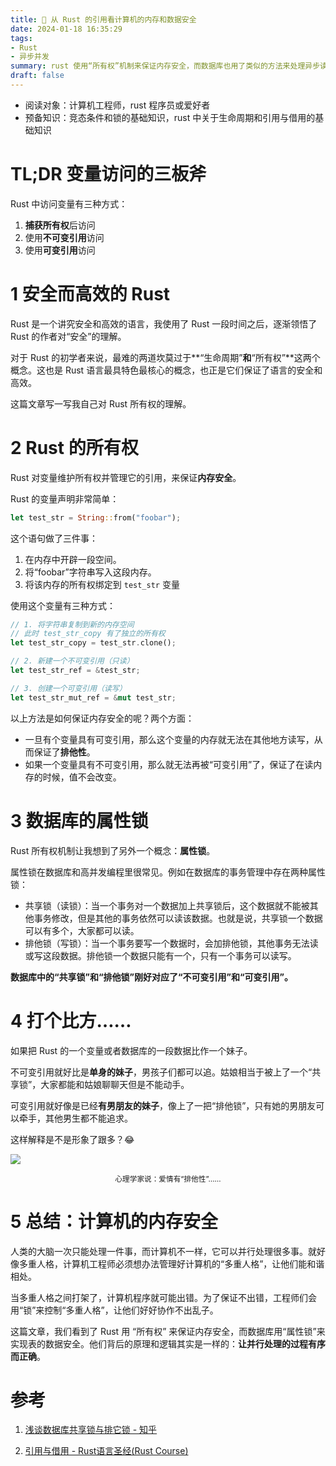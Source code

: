 ```yaml
---
title: 🦀 从 Rust 的引用看计算机的内存和数据安全
date: 2024-01-18 16:35:29
tags: 
- Rust
- 异步并发
summary: rust 使用“所有权”机制来保证内存安全，而数据库也用了类似的方法来处理异步读写数据的问题。这篇文章我们一起来看看两种方法有什么相似之处。
draft: false
---
```


- 阅读对象：计算机工程师，rust 程序员或爱好者
- 预备知识：竞态条件和锁的基础知识，rust 中关于生命周期和引用与借用的基础知识

# TL;DR 变量访问的三板斧

Rust 中访问变量有三种方式：

1. **捕获所有权**后访问
2. 使用**不可变引用**访问
3. 使用**可变引用**访问

# 1 安全而高效的 Rust

Rust 是一个讲究安全和高效的语言，我使用了 Rust 一段时间之后，逐渐领悟了 Rust 的作者对“安全”的理解。

对于 Rust 的初学者来说，最难的两道坎莫过于**“生命周期”**和**“所有权”**这两个概念。这也是 Rust 语言最具特色最核心的概念，也正是它们保证了语言的安全和高效。

这篇文章写一写我自己对 Rust 所有权的理解。

# 2 Rust 的所有权

Rust 对变量维护所有权并管理它的引用，来保证**内存安全**。

Rust 的变量声明非常简单：

```rust
let test_str = String::from("foobar");
```

这个语句做了三件事：

1. 在内存中开辟一段空间。
2. 将“foobar”字符串写入这段内存。
3. 将该内存的所有权绑定到 `test_str` 变量

使用这个变量有三种方式：

```rust
// 1. 将字符串复制到新的内存空间
// 此时 test_str_copy 有了独立的所有权
let test_str_copy = test_str.clone();

// 2. 新建一个不可变引用（只读）
let test_str_ref = &test_str;

// 3. 创建一个可变引用（读写）
let test_str_mut_ref = &mut test_str;
```

以上方法是如何保证内存安全的呢？两个方面：

- 一旦有个变量具有可变引用，那么这个变量的内存就无法在其他地方读写，从而保证了**排他性**。
- 如果一个变量具有不可变引用，那么就无法再被“可变引用”了，保证了在读内存的时候，值不会改变。

# 3 数据库的属性锁

Rust 所有权机制让我想到了另外一个概念：**属性锁**。

属性锁在数据库和高并发编程里很常见。例如在数据库的事务管理中存在两种属性锁：

- 共享锁（读锁）：当一个事务对一个数据加上共享锁后，这个数据就不能被其他事务修改，但是其他的事务依然可以读该数据。也就是说，共享锁一个数据可以有多个，大家都可以读。
- 排他锁（写锁）：当一个事务要写一个数据时，会加排他锁，其他事务无法读或写这段数据。排他锁一个数据只能有一个，只有一个事务可以读写。

**数据库中的“共享锁”和“排他锁”刚好对应了“不可变引用”和“可变引用”。**

# 4 打个比方……

如果把 Rust 的一个变量或者数据库的一段数据比作一个妹子。

不可变引用就好比是**单身的妹子**，男孩子们都可以追。姑娘相当于被上了一个“共享锁”，大家都能和姑娘聊聊天但是不能动手。

可变引用就好像是已经**有男朋友的妹子**，像上了一把“排他锁”，只有她的男朋友可以牵手，其他男生都不能追求。

这样解释是不是形象了跟多？😂

![](/static/blog/2024-01-18-rust-and-race-condition/2024-01-18-15-21-32.png)

<center>
  <small>心理学家说：爱情有“排他性”……</small>
</center>

# 5 总结：计算机的内存安全

人类的大脑一次只能处理一件事，而计算机不一样，它可以并行处理很多事。就好像多重人格，计算机工程师必须想办法管理好计算机的“多重人格”，让他们能和谐相处。

当多重人格之间打架了，计算机程序就可能出错。为了保证不出错，工程师们会用“锁”来控制“多重人格”，让他们好好协作不出乱子。

这篇文章，我们看到了 Rust 用 “所有权” 来保证内存安全，而数据库用“属性锁”来实现表的数据安全。他们背后的原理和逻辑其实是一样的：**让并行处理的过程有序而正确**。

# 参考

1. [浅谈数据库共享锁与排它锁 - 知乎](https://zhuanlan.zhihu.com/p/52879825)

2. [引用与借用 - Rust语言圣经(Rust Course)](https://course.rs/basic/ownership/borrowing.html)
